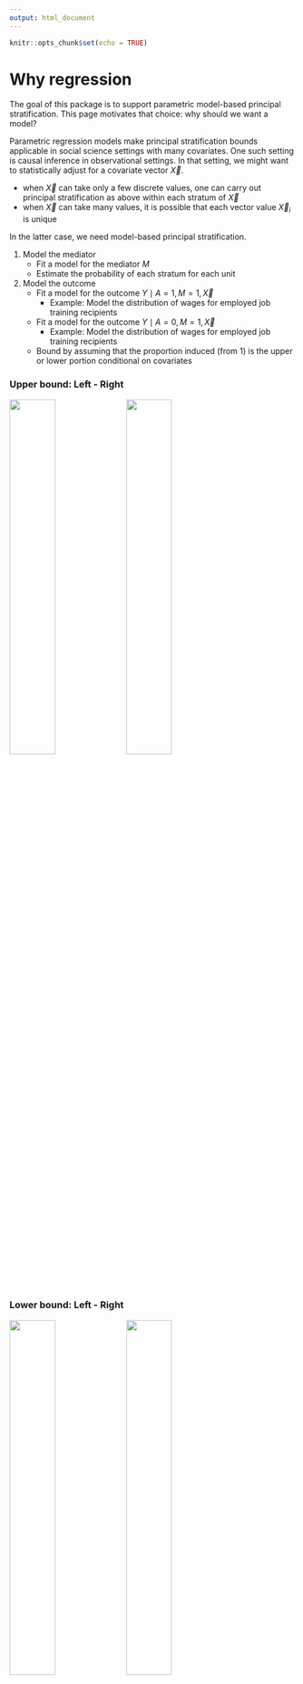 ```yaml
---
output: html_document
---
```


```r
knitr::opts_chunk$set(echo = TRUE)
```

# Why regression

The goal of this package is to support parametric model-based principal stratification. This page motivates that choice: why should we want a model?

Parametric regression models make principal stratification bounds applicable in social science settings with many covariates. One such setting is causal inference in observational settings. In that setting, we might want to statistically adjust for a covariate vector $\vec{X}$.

- when $\vec{X}$ can take only a few discrete values, one can carry out principal stratification as above within each stratum of $\vec{X}$
- when $\vec{X}$ can take many values, it is possible that each vector value $\vec{X}_i$ is unique

In the latter case, we need model-based principal stratification.

1) Model the mediator
     - Fit a model for the mediator $M$
     - Estimate the probability of each stratum for each unit
2) Model the outcome
     - Fit a model for the outcome $Y\mid A = 1, M = 1, \vec{X}$
          - Example: Model the distribution of wages for employed job training recipients
     - Fit a model for the outcome $Y\mid A = 0, M = 1, \vec{X}$
          - Example: Model the distribution of wages for employed job training recipients
     - Bound by assuming that the proportion induced (from 1) is the upper or lower portion conditional on covariates

### Upper bound: Left - Right

![](assets/teach_jobtrain_upper.png){ width=40% }
![](assets/teach_jobtrain_control.png){ width=40% }

### Lower bound: Left - Right

![](assets/teach_jobtrain_lower.png){ width=40% }
![](assets/teach_jobtrain_control.png){ width=40% }
